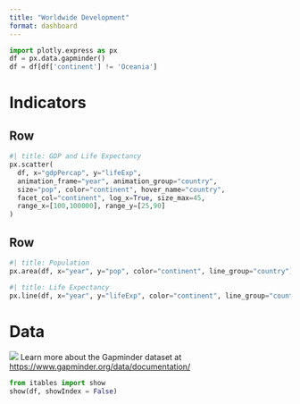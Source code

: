 ```yaml
---
title: "Worldwide Development"
format: dashboard
---
```


```python
import plotly.express as px
df = px.data.gapminder()
df = df[df['continent'] != 'Oceania']
```

# Indicators

## Row {height=60%}

```python
#| title: GDP and Life Expectancy 
px.scatter(
  df, x="gdpPercap", y="lifeExp", 
  animation_frame="year", animation_group="country",
  size="pop", color="continent", hover_name="country", 
  facet_col="continent", log_x=True, size_max=45, 
  range_x=[100,100000], range_y=[25,90]
)
```

## Row {height=40%}

```python
#| title: Population
px.area(df, x="year", y="pop", color="continent", line_group="country")
```


```python
#| title: Life Expectancy
px.line(df, x="year", y="lifeExp", color="continent", line_group="country")
```

# Data

![](./resource/gapminder.png) Learn more about the Gapminder dataset at <https://www.gapminder.org/data/documentation/>

```python
from itables import show
show(df, showIndex = False)
```

